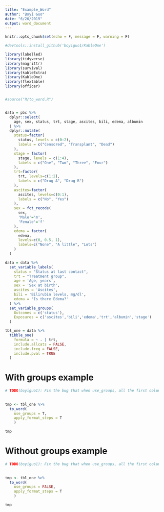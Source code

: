 ```yaml
---
title: "Example_Word"
author: "Boyi Guo"
date: "6/26/2019"
output: word_document
---
```


```r
knitr::opts_chunk$set(echo = F, message = F, warning = F)
```

```r

#devtools::install_github('boyiguo1/KableOne')

library(labelled)
library(tidyverse)
library(magrittr)
library(survival)
library(kableExtra)
library(KableOne)
library(flextable)
library(officer)


#source("R/to_word.R")


data = pbc %>%
  dplyr::select(
    age, sex, status, trt, stage, ascites, bili, edema, albumin
  ) %>%
  dplyr::mutate(
    status=factor(
      status, levels = c(0:2),
      labels = c("Censored", "Transplant", "Dead")
    ),
    stage = factor(
      stage, levels = c(1:4),
      labels = c("One", "Two", "Three", "Four")
    ),
    trt=factor(
      trt, levels=c(1:2),
      labels = c("Drug A", "Drug B")
    ),
    ascites=factor(
      ascites, levels=c(0:1),
      labels = c("No", "Yes")
    ),
    sex = fct_recode(
      sex,
      'Male'='m',
      'Female'='f'
    ),
    edema = factor(
      edema,
      levels=c(0, 0.5, 1),
      labels=c("None", "A little", "Lots")
    )
  ) 

```
```r

data = data %>%
  set_variable_labels(
    status = "Status at last contact",
    trt = "Treatment group",
    age = 'Age, years',
    sex = 'Sex at birth',
    ascites = 'Ascites',
    bili = 'Bilirubin levels, mg/dl',
    edema = 'Is there Edema?'
  ) %>%
  set_variable_groups(
    Outcomes = c('status'),
    Exposures = c('ascites','bili','edema','trt','albumin','stage')
  ) 
```

```r

tbl_one = data %>%
  tibble_one(
    formula = ~ . | trt,
    include.allcats = FALSE,
    include.freq = FALSE,
    include.pval = TRUE
  )

```
# With groups example
```r

# TODO(boyiguo1): Fix the bug that when use_groups, all the first column are bolded, should relate to the use of bold function
  
  
tmp <- tbl_one %>% 
  to_word(
    use_groups = T,
    apply_format_steps = T
    )

tmp 
```

\newpage
# Without groups example
```r

# TODO(boyiguo1): Fix the bug that when use_groups, all the first column are bolded, should relate to the use of bold function
  
  
tmp <- tbl_one %>% 
  to_word(
    use_groups = FALSE,
    apply_format_steps = T
    )

tmp 
```

